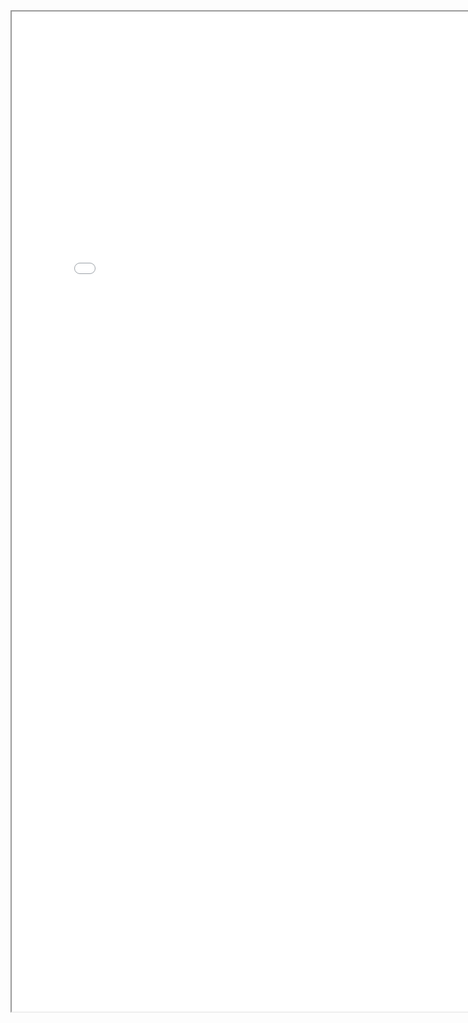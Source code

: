 <iframe
  width = "800"
  height = "1600"
  src="DiegoGomes_Resume_Github_2024.pdf">
</iframe>
